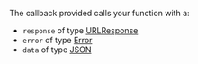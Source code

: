 
<PlaintextHttpClientResponse />

The callback provided calls your function with a:

- `response` of type [URLResponse](https://developer.apple.com/documentation/foundation/urlresponse)
- `error` of type [Error](#errors)
- `data` of type [JSON](#json)
